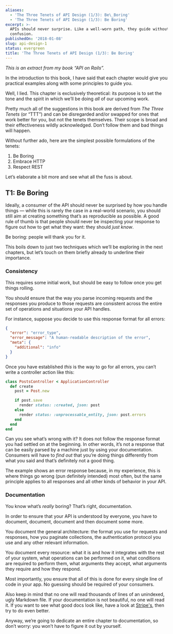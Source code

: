 ```yaml
---
aliases:
  - 'The Three Tenets of API Design (1/3): Be\_Boring'
  - 'The Three Tenets of API Design (1/3): Be Boring'
excerpt: >-
  APIs should never surprise. Like a well-worn path, they guide without
  confusion.
publishedOn: '2018-01-08'
slug: api-design-1
status: evergreen
title: 'The Three Tenets of API Design (1/3): Be Boring'
---
```

_This is an extract from my book “API on Rails”._

In the introduction to this book, I have said that each chapter would give you practical examples along with some principles to guide you.

Well, I lied. This chapter is exclusively theoretical: its purpose is to set the tone and the spirit in which we’ll be doing _all_ of our upcoming work.

Pretty much all of the suggestions in this book are derived from _The Three Tenets_ (or “TTT”) and can be disregarded and/or swapped for ones that work better for you, but not the tenets themselves. Their scope is broad and their effectiveness wildly acknowledged. Don’t follow them and bad things will happen.

Without further ado, here are the simplest possible formulations of the tenets:

1. Be Boring
2. Embrace HTTP
3. Respect REST

Let’s elaborate a bit more and see what all the fuss is about.

## T1: Be Boring

Ideally, a consumer of the API should never be surprised by how you handle things — while this is rarely the case in a real-world scenario, you should still aim at creating something that’s as reproducible as possible. A good rule of thumb is that people should never be inspecting your response to figure out how to get what they want: they should _just know_.

Be boring: people will thank you for it.

This boils down to just two techniques which we’ll be exploring in the next chapters, but let’s touch on them briefly already to underline their importance.

### Consistency

This requires some initial work, but should be easy to follow once you get things rolling.

You should ensure that the way you parse incoming requests and the responses you produce to those requests are consistent across the entire set of operations and situations your API handles.

For instance, suppose you decide to use this response format for all errors:

```json
{
  "error": "error_type",
  "error_message": "A human-readable description of the error",
  "meta": {
    "additional": "info"
  }
}
```

Once you have established _this_ is the way to go for all errors, you can’t write a controller action like this:

```ruby
class PostsController < ApplicationController
  def create
    post = Post.new

    if post.save
      render status: :created, json: post
    else
      render status: :unprocessable_entity, json: post.errors
    end
  end
end
```

Can you see what’s wrong with it? It does not follow the response format you had settled on at the beginning. In other words, it’s not a response that can be easily parsed by a machine just by using your documentation. Consumers will have to _find out_ that you’re doing things differently from what you said and that’s definitely not a good thing.

The example shows an error response because, in my experience, this is where things go wrong (pun definitely intended) most often, but the same principle applies to all responses and all other kinds of behavior in your API.

### Documentation

You know what’s _really_ boring? That’s right, documentation.

In order to ensure that your API is understood by everyone, you have to document, document, document and then document some more.

You document the general architecture: the format you use for requests and responses, how you paginate collections, the authentication protocol you use and any other relevant information.

You document every resource: what it is and how it integrates with the rest of your system, what operations can be performed on it, what conditions are required to perform them, what arguments they accept, what arguments they require and how they respond.

Most importantly, you ensure that all of this is done for every single line of code in your app. No guessing should be required of your consumers.

Also keep in mind that no one will read thousands of lines of an unindexed, ugly Markdown file. If your documentation is not beautiful, no one will read it. If you want to see what good docs look like, have a look at [Stripe's](https://stripe.com/docs/api), then try to do even better.

Anyway, we’re going to dedicate an entire chapter to documentation, so don’t worry: you won’t have to figure it out by yourself.
